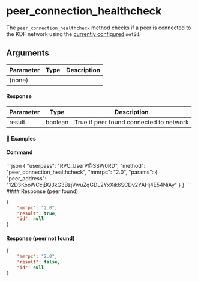 
# peer\_connection\_healthcheck

The `peer_connection_healthcheck` method checks if a peer is connected to the KDF network using the [currently configured](/komodo-defi-framework/setup/configure-mm2-json/) `netid`.

## Arguments

| Parameter | Type | Description |
| --------- | ---- | ----------- |
| (none)    |      |             |

#### Response

| Parameter | Type    | Description                             |
| --------- | ------- | --------------------------------------- |
| result    | boolean | True if peer found connected to network |

#### 📌 Examples

#### Command

<CodeGroup title="" tag="POST" label="peer_connection_healthcheck" mm2MethodDecorate="true">
  ```json
  {
    "userpass": "RPC_UserP@SSW0RD",
    "method": "peer_connection_healthcheck",
    "mmrpc": "2.0",
    "params": {
      "peer_address": "12D3KooWCcjBQ3kG3BzjVwuZqGDL2YxXik6SCDv2YAHj4E54NiAy"
    }
  }
  ```
</CodeGroup>

<CollapsibleSection expandedText="Hide Response" collapsedText="Show Response">
  #### Response (peer found)

  ```json
  {
      "mmrpc": "2.0",
      "result": true,
      "id": null
  }
  ```

  #### Response (peer not found)

  ```json
  {
      "mmrpc": "2.0",
      "result": false,
      "id": null
  }
  ```
</CollapsibleSection>
